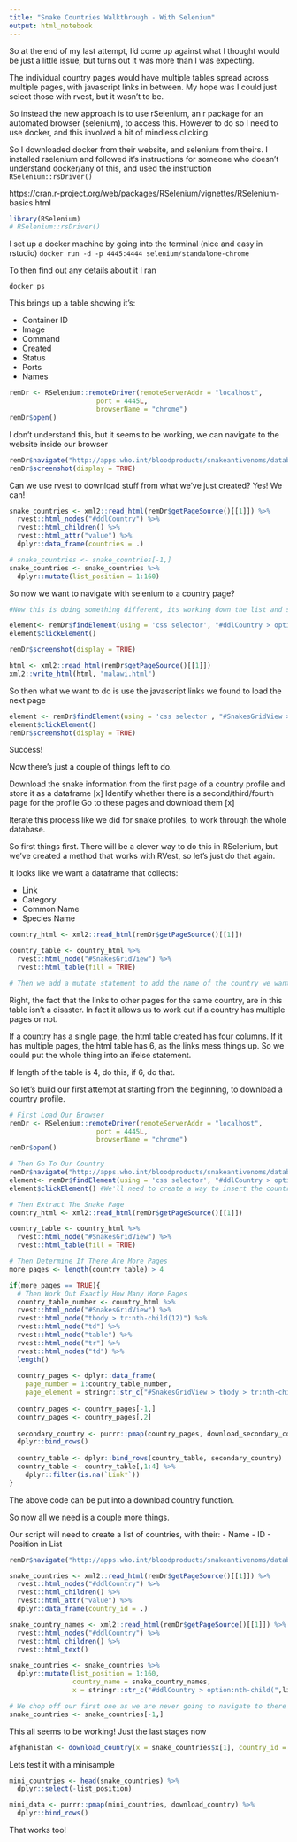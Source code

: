 ```yaml
---
title: "Snake Countries Walkthrough - With Selenium"
output: html_notebook
---
```


So at the end of my last attempt, I'd come up against what I thought would be just a little issue, but turns out it was more than I was expecting.

The individual country pages would have multiple tables spread across multiple pages, with javascript links in between. My hope was I could just select those with rvest, but it wasn't to be.

So instead the new approach is to use rSelenium, an r package for an automated browser (selenium), to access this. However to do so I need to use docker, and this involved a bit of mindless clicking.

So I downloaded docker from their website, and selenium from theirs.
I installed rselenium and followed it's instructions for someone who doesn't understand docker/any of this, and used the instruction `RSelenium::rsDriver()`

https://cran.r-project.org/web/packages/RSelenium/vignettes/RSelenium-basics.html

```r
library(RSelenium)
# RSelenium::rsDriver()
```

I set up a docker machine by going into the terminal (nice and easy in rstudio)
`docker run -d -p 4445:4444 selenium/standalone-chrome`

To then find out any details about it I ran

`docker ps`

This brings up a table showing it's:

- Container ID
- Image
- Command
- Created
- Status
- Ports
- Names

```r
remDr <- RSelenium::remoteDriver(remoteServerAddr = "localhost",
                      port = 4445L,
                      browserName = "chrome")
remDr$open()
```

I don't understand this, but it seems to be working, we can navigate to the website inside our browser
```r
remDr$navigate("http://apps.who.int/bloodproducts/snakeantivenoms/database/SearchFrm.aspx")
remDr$screenshot(display = TRUE)
```

Can we use rvest to download stuff from what we've just created? Yes! We can!
```r
snake_countries <- xml2::read_html(remDr$getPageSource()[[1]]) %>%
  rvest::html_nodes("#ddlCountry") %>%
  rvest::html_children() %>%
  rvest::html_attr("value") %>%
  dplyr::data_frame(countries = .)

# snake_countries <- snake_countries[-1,]
snake_countries <- snake_countries %>%
  dplyr::mutate(list_position = 1:160)
```

So now we want to navigate with selenium to a country page?

```r
#Now this is doing something different, its working down the list and selecting countries. Malawi is the 85'th country on the list alphabetically

element<- remDr$findElement(using = 'css selector', "#ddlCountry > option:nth-child(149)")
element$clickElement()

remDr$screenshot(display = TRUE)
```

```r
html <- xml2::read_html(remDr$getPageSource()[[1]])
xml2::write_html(html, "malawi.html")
```

So then what we want to do is use the javascript links we found to load the next page

```r
element <- remDr$findElement(using = 'css selector', "#SnakesGridView > tbody > tr:nth-child(12) > td > table > tbody > tr > td:nth-child(2)")
element$clickElement()
remDr$screenshot(display = TRUE)
```

Success!

Now there's just a couple of things left to do.

Download the snake information from the first page of a country profile and store it as a dataframe [x]
Identify whether there is a second/third/fourth page for the profile
Go to these pages and download them [x]

Iterate this process like we did for snake profiles, to work through the whole database.

So first things first. There will be a clever way to do this in RSelenium, but we've created a method that works with RVest, so let's just do that again.

It looks like we want a dataframe that collects:

- Link
- Category 
- Common Name
- Species Name

```r
country_html <- xml2::read_html(remDr$getPageSource()[[1]])

country_table <- country_html %>%
  rvest::html_node("#SnakesGridView") %>%
  rvest::html_table(fill = TRUE)

# Then we add a mutate statement to add the name of the country we want
```

Right, the fact that the links to other pages for the same country, are in this table isn't a disaster. In fact it allows us to work out if a country has multiple pages or not.

If a country has a single page, the html table created has four columns.
If it has multiple pages, the html table has 6, as the links mess things up.
So we could put the whole thing into an ifelse statement.

If length of the table is 4, do this, if 6, do that.

So let's build our first attempt at starting from the beginning, to download a country profile.

```r
# First Load Our Browser
remDr <- RSelenium::remoteDriver(remoteServerAddr = "localhost",
                      port = 4445L,
                      browserName = "chrome")
remDr$open()

# Then Go To Our Country
remDr$navigate("http://apps.who.int/bloodproducts/snakeantivenoms/database/SearchFrm.aspx") # First we load the databas
element<- remDr$findElement(using = 'css selector', "#ddlCountry > option:nth-child(85)")
element$clickElement() #We'll need to create a way to insert the country into that child form

# Then Extract The Snake Page
country_html <- xml2::read_html(remDr$getPageSource()[[1]])

country_table <- country_html %>%
  rvest::html_node("#SnakesGridView") %>%
  rvest::html_table(fill = TRUE)

# Then Determine If There Are More Pages
more_pages <- length(country_table) > 4

if(more_pages == TRUE){
  # Then Work Out Exactly How Many More Pages
  country_table_number <- country_html %>%
  rvest::html_node("#SnakesGridView") %>%
  rvest::html_node("tbody > tr:nth-child(12)") %>%
  rvest::html_node("td") %>%
  rvest::html_node("table") %>%
  rvest::html_node("tr") %>%
  rvest::html_nodes("td") %>%
  length()
  
  country_pages <- dplyr::data_frame(
    page_number = 1:country_table_number,
    page_element = stringr::str_c("#SnakesGridView > tbody > tr:nth-child(12) > td > table > tbody > tr > td:nth-child(", page_number, ")"))
  
  country_pages <- country_pages[-1,]
  country_pages <- country_pages[,2]
    
  secondary_country <- purrr::pmap(country_pages, download_secondary_country) %>%
  dplyr::bind_rows()
  
  country_table <- dplyr::bind_rows(country_table, secondary_country)
  country_table <- country_table[,1:4] %>%
    dplyr::filter(is.na(`Link*`))
}
```

The above code can be put into a download country function.

So now all we need is a couple more things.

Our script will need to create a list of countries, with their:
- Name
- ID
- Position in List

```r
remDr$navigate("http://apps.who.int/bloodproducts/snakeantivenoms/database/SearchFrm.aspx")

snake_countries <- xml2::read_html(remDr$getPageSource()[[1]]) %>%
  rvest::html_nodes("#ddlCountry") %>%
  rvest::html_children() %>%
  rvest::html_attr("value") %>%
  dplyr::data_frame(country_id = .)

snake_country_names <- xml2::read_html(remDr$getPageSource()[[1]]) %>%
  rvest::html_nodes("#ddlCountry") %>%
  rvest::html_children() %>%
  rvest::html_text()

snake_countries <- snake_countries %>%
  dplyr::mutate(list_position = 1:160,
                country_name = snake_country_names,
                x = stringr::str_c("#ddlCountry > option:nth-child(",list_position, ")"))

# We chop off our first one as we are never going to navigate to there
snake_countries <- snake_countries[-1,]
```

This all seems to be working! Just the last stages now
```r
afghanistan <- download_country(x = snake_countries$x[1], country_id = snake_countries$country_id[1], country_name = snake_countries$country_name[1])
```

Lets test it with a minisample
```r
mini_countries <- head(snake_countries) %>%
  dplyr::select(-list_position)

mini_data <- purrr::pmap(mini_countries, download_country) %>%
  dplyr::bind_rows()
```

That works too!
